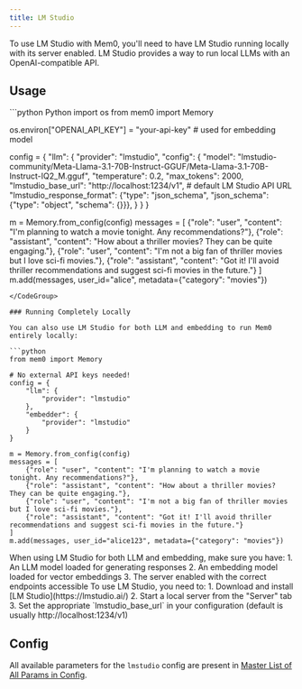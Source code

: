 ---
title: LM Studio
---

<Snippet file="paper-release.mdx" />

To use LM Studio with Mem0, you'll need to have LM Studio running locally with its server enabled. LM Studio provides a way to run local LLMs with an OpenAI-compatible API.

## Usage

<CodeGroup>
```python Python
import os
from mem0 import Memory

os.environ["OPENAI_API_KEY"] = "your-api-key" # used for embedding model

config = {
    "llm": {
        "provider": "lmstudio",
        "config": {
            "model": "lmstudio-community/Meta-Llama-3.1-70B-Instruct-GGUF/Meta-Llama-3.1-70B-Instruct-IQ2_M.gguf",
            "temperature": 0.2,
            "max_tokens": 2000,
            "lmstudio_base_url": "http://localhost:1234/v1", # default LM Studio API URL
            "lmstudio_response_format": {"type": "json_schema", "json_schema": {"type": "object", "schema": {}}},
        }
    }
}

m = Memory.from_config(config)
messages = [
    {"role": "user", "content": "I'm planning to watch a movie tonight. Any recommendations?"},
    {"role": "assistant", "content": "How about a thriller movies? They can be quite engaging."},
    {"role": "user", "content": "I'm not a big fan of thriller movies but I love sci-fi movies."},
    {"role": "assistant", "content": "Got it! I'll avoid thriller recommendations and suggest sci-fi movies in the future."}
]
m.add(messages, user_id="alice", metadata={"category": "movies"})
```
</CodeGroup>

### Running Completely Locally

You can also use LM Studio for both LLM and embedding to run Mem0 entirely locally:

```python
from mem0 import Memory

# No external API keys needed!
config = {
    "llm": {
        "provider": "lmstudio"
    },
    "embedder": {
        "provider": "lmstudio"
    }
}

m = Memory.from_config(config)
messages = [
    {"role": "user", "content": "I'm planning to watch a movie tonight. Any recommendations?"},
    {"role": "assistant", "content": "How about a thriller movies? They can be quite engaging."},
    {"role": "user", "content": "I'm not a big fan of thriller movies but I love sci-fi movies."},
    {"role": "assistant", "content": "Got it! I'll avoid thriller recommendations and suggest sci-fi movies in the future."}
]
m.add(messages, user_id="alice123", metadata={"category": "movies"})
```

<Note>
  When using LM Studio for both LLM and embedding, make sure you have:
  1. An LLM model loaded for generating responses
  2. An embedding model loaded for vector embeddings
  3. The server enabled with the correct endpoints accessible
</Note>

<Note>
  To use LM Studio, you need to:
  1. Download and install [LM Studio](https://lmstudio.ai/)
  2. Start a local server from the "Server" tab
  3. Set the appropriate `lmstudio_base_url` in your configuration (default is usually http://localhost:1234/v1)
</Note>

## Config

All available parameters for the `lmstudio` config are present in [Master List of All Params in Config](../config).
